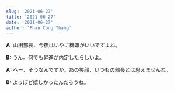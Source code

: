 ```yaml
---
slug: '2021-06-27'
title: '2021-06-27'
date: '2021-06-27'
author: 'Phan Cong Thang'
---
```


**A:** 山田部長、今夜はいやに機嫌がいいですよね。

**B:** うん。何でも昇進が内定したらしいよ。

**A:** へー、そうなんですか。あの笑顔、いつもの部長とは思えませんね。

**B:** よっぽど嬉しかったんだろうね。
